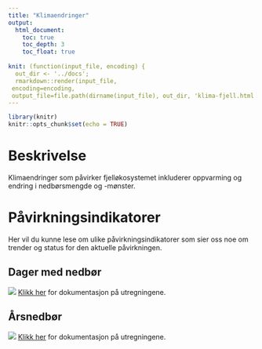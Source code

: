 ```yaml
---
title: "Klimaendringer"
output:
  html_document:
    toc: true
    toc_depth: 3
    toc_float: true
    
knit: (function(input_file, encoding) {
  out_dir <- '../docs';
  rmarkdown::render(input_file,
 encoding=encoding,
 output_file=file.path(dirname(input_file), out_dir, 'klima-fjell.html'))})
---
```


```r
library(knitr)
knitr::opts_chunk$set(echo = TRUE)
```


# Beskrivelse
Klimaendringer som påvirker fjelløkosystemet inkluderer oppvarming og endring i 
nedbørsmengde og -mønster.


# Påvirkningsindikatorer
Her vil du kunne lese om ulike påvirkningsindikatorer som sier oss noe om
trender og status for den aktuelle påvirkningen. 

## Dager med nedbør
![](../output/paavirkningsindikatorer/dagerMedNedbør_tidsserie.png)
[Klikk her](nedbor.html) for dokumentasjon på utregningene. 

## Årsnedbør
![](../output/paavirkningsindikatorer/årsnedbør_tidsserie.png)
[Klikk her](nedbor.html) for dokumentasjon på utregningene.


